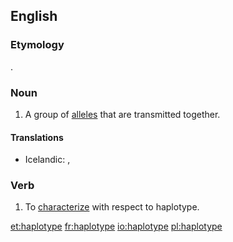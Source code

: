==English==

===Etymology===

{{blend|haploid|type}}.

===Noun===
{{en-noun}}
{{wikipedia}}
# {{context|genetics|lang=en}} A group of [[allele]]s that are transmitted together.

====Translations====
{{trans-top|A group of alleles that are transmitted together}}
* Icelandic: {{t|is|setröð|f}}, {{t|is|einlitna arfgerð|f}}
{{trans-mid}}
{{trans-bottom}}

===Verb===
{{en-verb|haplotyp|es}}

# {{context|genetics|lang=en}} To [[characterize]] with respect to haplotype.

[[et:haplotype]]
[[fr:haplotype]]
[[io:haplotype]]
[[pl:haplotype]]